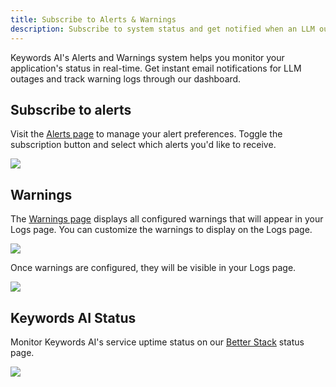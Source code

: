 ```yaml
---
title: Subscribe to Alerts & Warnings
description: Subscribe to system status and get notified when an LLM outage is detected. 
---
```


Keywords AI's Alerts and Warnings system helps you monitor your application's status in real-time. Get instant email notifications for LLM outages and track warning logs through our dashboard.

## Subscribe to alerts
Visit the [Alerts page](https://platform.keywordsai.co/platform/alerts-and-warnings) to manage your alert preferences. Toggle the subscription button and select which alerts you'd like to receive.
<Frame>
<img src="https://keywordsai-static.s3.us-east-1.amazonaws.com/docs/observability/alerts.png"/>
</Frame>

## Warnings

The [Warnings page](https://platform.keywordsai.co/platform/alerts-and-warnings/warnings) displays all configured warnings that will appear in your Logs page. You can customize the warnings to display on the Logs page.
<Frame>
<img src="https://keywordsai-static.s3.us-east-1.amazonaws.com/docs/observability/warnings.png"/>
</Frame>

Once warnings are configured, they will be visible in your Logs page.
<Frame>
<img src="https://keywordsai-static.s3.us-east-1.amazonaws.com/docs/observability/warnings-in-logs.png"/>
</Frame>

## Keywords AI Status
Monitor Keywords AI's service uptime status on our [Better Stack](https://status.keywordsai.co/) status page.

<Frame>
<img src="/images/platform-features/alerts-and-fallback/status-page.png"/>
</Frame>